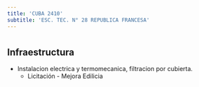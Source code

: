 ```yaml
---
title: 'CUBA 2410'
subtitle: 'ESC. TEC. N° 28 REPUBLICA FRANCESA'
---
```


#
## Infraestructura

* Instalacion electrica y  termomecanica, filtracion por cubierta. 
    + Licitación - Mejora Edilicia 




